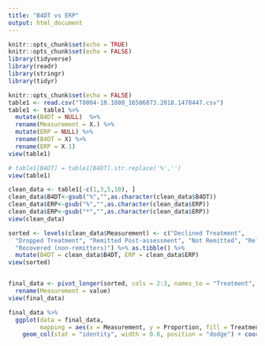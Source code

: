 ```yaml
---
title: "B4DT vs ERP"
output: html_document
---
```


```r
knitr::opts_chunk$set(echo = TRUE)
knitr::opts_chunk$set(echo = FALSE)
library(tidyverse)
library(readr)
library(stringr)
library(tidyr)
```

```r
knitr::opts_chunk$set(echo = FALSE)
table1 <- read.csv("T0004-10.1080_16506073.2018.1478447.csv")
table1 <- table1 %>%
  mutate(B4DT = NULL)  %>%
  rename(Measurement = X.) %>%
  mutate(ERP = NULL) %>%
  rename(B4DT = X) %>%
  rename(ERP = X.1) 
view(table1)

# table1[B4DT] = table1[B4DT].str.replace('%','')
view(table1)

clean_data <- table1[-c(1,3,5,10), ]
clean_data$B4DT<-gsub("%","",as.character(clean_data$B4DT))
clean_data$ERP<-gsub("%","",as.character(clean_data$ERP))
clean_data$ERP<-gsub("*","",as.character(clean_data$ERP))
view(clean_data)

sorted <- levels(clean_data$Measurement) <- c("Declined Treatment", 
  "Dropped Treatment", "Remitted Post-assessment", "Not Remitted", "Relapsed",
  "Recovered (non-remitters)") %>% as.tibble() %>%
  mutate(B4DT = clean_data$B4DT, ERP = clean_data$ERP)
view(sorted)


final_data <- pivot_longer(sorted, cols = 2:3, names_to = "Treatment", values_to = "Proportion") %>%
  rename(Measurement = value)
view(final_data)
```

```r
final_data %>%
  ggplot(data = final_data, 
         mapping = aes(x = Measurement, y = Proportion, fill = Treatment)) +
    geom_col(stat = "identity", width = 0.8, position = "dodge") + coord_flip()
```

